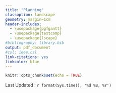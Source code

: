 ```yaml
---
title: "Planning"
classoption: landscape
geometry: margin=1cm
header-includes:
  - \usepackage{pgfgantt}
  - \usepackage{textcomp}
  - \usepackage{lscape}
#bibliography: library.bib
output: pdf_document
#csl: ieee.csl
link-citations: yes
linkcolor: blue
---
```


```r
knitr::opts_chunk$set(echo = TRUE)
```


\noindent\resizebox{\textwidth}{!}{
\begin{tikzpicture}[x=.5cm, y=1cm]

\begin{ganttchart}[vgrid,
   time slot format = isodate-yearmonth,
   bar/.append style={fill=red!50, rounded corners=3pt},
	newline shortcut=true,
	today={\the\year-\the\month-\the\day}, 
   today offset= .5,
	y unit chart=0.6cm,
	x unit = 0.6cm,
	bar label node/.append style={align=left},
	milestone/.append style={fill=blue, rounded corners=1pt},
	milestone label font=\color{blue},
	time slot unit=month ]{2020-01}{2023-01}
	\gantttitlecalendar{year, month} \\



% \ganttgroup{Phase 1: Indicateurs eco-systémiques}{2021-01}{2021-04} \\

   \ganttbar[name=WP5]{\textbf{WP5:}Management and Coordination}{2020-01}{2023-01}\\
   \ganttbar[name=WP3]{\textbf{WP3:}Quality monitoring and evaluation}{2020-01}{2023-01}\\
   \ganttbar[name=WP4.3]{\textbf{WP4.3:}Outreach}{2020-01}{2023-01}\\

   \ganttbar[name=T2.1]{\textbf{WP4.1:}Dissemination plan definition and implementation}{2020-01}{2020-03}\\
   \ganttbar[name=T2.2]{\textbf{WP4.4:}Design and Content Edition}{2020-01}{2020-03}\\
   \ganttbar[name=T2.3]{\textbf{WP1.1:}Changemaker Leader Teams (CLT) building}{2020-02}{2020-06}\\
   \ganttbar[name=T2.4]{\textbf{WP1.3:}External Advisory Boar Conformation}{2020-02}{2020-04}\\
   \ganttbar[name=T2.4]{\textbf{WP1.2:}Kick-Off Meeting in Manizales, Colombia}{2020-03}{2020-06}\\
   \ganttbar[name=T2.4]{\textbf{WP-2.1:} Social Innovation and Climate Mapping}{2020-07}{2020-12}\\
   \ganttbar[name=T2.5]{\textbf{WP2.2:}Design and Development of Online Incubation Labs Program}{2020-10}{2021-06}\\
   \ganttbar[name=T2.5]{\textbf{WP2.4:}Applied Research Pilot Projects}{2021-01}{2022-07}\\

   \ganttbar[name=T2.5]{\textbf{WP2.3:}Implementation of CLimatelabs}{2021-05}{2022-10}\\

   \ganttbar[name=T2.5]{\textbf{WP4.2:}Conference in LOrraine}{2021-10}{2021-10}\\
\ganttbar[name=T2.5]{Latin American Applied Research on CLimate Change Conference, MExico}{2022-11}{2022-11}\\

\end{ganttchart}

\end{tikzpicture}
}


Last Updated :  `r format(Sys.time(), '%d %B, %Y')`
